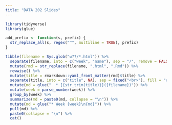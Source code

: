 ```yaml
---
title: "DATA 202 Slides"
---
```


```r
library(tidyverse)
library(glue)
```

```r
add_prefix <- function(s, prefix) {
  str_replace_all(s, regex("^", multiline = TRUE), prefix)
}

tibble(filename = Sys.glob("w??/*.html")) %>% 
  separate(filename, into = c("week", "name"), sep = "/", remove = FALSE) %>% 
  mutate(rmd = str_replace(filename, ".html", ".Rmd")) %>% 
  rowwise() %>% 
  mutate(title = rmarkdown::yaml_front_matter(rmd)$title) %>% 
  separate(title, into = c("title", NA), sep = fixed("<br>"), fill = "right") %>% 
  mutate(md = glue("  * [{str_trim(title)}]({filename})")) %>% 
  mutate(week = parse_number(week)) %>% 
  group_by(week) %>% 
  summarize(md = paste0(md, collapse = "\n")) %>% 
  mutate(md = glue("* Week {week}\n{md}")) %>% 
  pull(md) %>% 
  paste0(collapse = "\n") %>% 
  cat()
```
